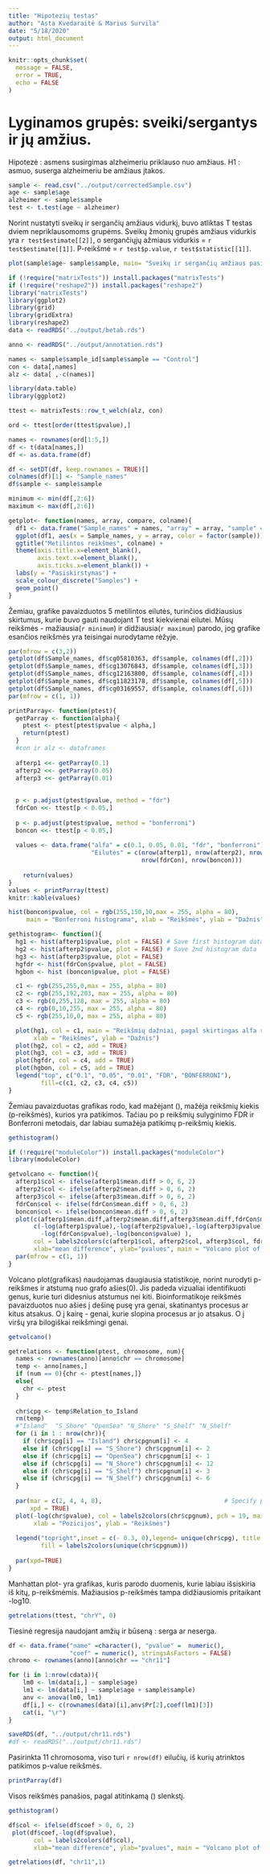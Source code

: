 ```yaml
---
title: "Hipotezių testas"
author: "Asta Kvedaraitė & Marius Survila"
date: "5/18/2020"
output: html_document
---
```


```r
knitr::opts_chunk$set(
  message = FALSE,
  error = TRUE,
  echo = FALSE 
)
```

# Lyginamos grupės: sveiki/sergantys ir jų amžius.
Hipotezė : asmens susirgimas alzheimeriu priklauso nuo amžiaus.
H1 : asmuo, suserga alzheimeriu be amžiaus įtakos.
```r
sample <- read.csv("../output/correctedSample.csv")
age <- sample$age
alzheimer <- sample$sample
test <- t.test(age ~ alzheimer)
```
Norint nustatyti sveikų ir sergančių amžiaus vidurkį, buvo atliktas T testas dviem nepriklausomoms grupėms.
Sveikų žmonių grupės amžiaus vidurkis yra `r test$estimate[[2]]`, o sergančiųjų ažmiaus vidurkis = `r test$estimate[[1]]`.
P-reikšmė = `r test$p.value`, `r test$statistic[[1]]`.

```r
plot(sample$age~ sample$sample, main= "Sveikų ir sergančių amžiaus pasiskirstymas", xlab = NA, ylab ="Age")

```


```r
if (!require("matrixTests")) install.packages("matrixTests")
if (!require("reshape2")) install.packages("reshape2")
library("matrixTests")
library(ggplot2)
library(grid)
library(gridExtra)
library(reshape2)
data <- readRDS("../output/betab.rds")

anno <- readRDS("../output/annotation.rds")

names <- sample$sample_id[sample$sample == "Control"]
con <- data[,names]
alz <- data[ ,-c(names)]

library(data.table)
library(ggplot2)

ttest <- matrixTests::row_t_welch(alz, con)

ord <- ttest[order(ttest$pvalue),]

names <- rownames(ord[1:5,])
df <- t(data[names,])
df <- as.data.frame(df)

df <- setDT(df, keep.rownames = TRUE)[]
colnames(df)[1] <- "Sample_names"
df$sample <- sample$sample

minimum <- min(df[,2:6])
maximum <- max(df[,2:6])
```

```r

getplot<- function(names, array, compare, colname){
  df1 <- data.frame("Sample_names" = names, "array" = array, "sample" = compare)
  ggplot(df1, aes(x = Sample_names, y = array, color = factor(sample))) +
  ggtitle("Metilintos reikšmes", colname) +
  theme(axis.title.x=element_blank(),
        axis.text.x=element_blank(),
        axis.ticks.x=element_blank()) +
  labs(y = "Pasiskirstymas") +
  scale_colour_discrete("Samples") +
  geom_point()
}

```
Žemiau, grafike pavaizduotos 5 metilintos eilutės, turinčios didžiausius skirtumus, kurie buvo gauti naudojant T test kiekvienai eilutei. Mūsų reikšmės - mažiausia(`r minimum`) ir didžiausia(`r maximum`) parodo, jog grafike esančios reikšmės yra teisingai nurodytame rėžyje.

```r
par(mfrow = c(3,2))
getplot(df$Sample_names, df$cg05810363, df$sample, colnames(df[,2]))
getplot(df$Sample_names, df$cg13076843, df$sample, colnames(df[,3]))
getplot(df$Sample_names, df$cg12163800, df$sample, colnames(df[,4]))
getplot(df$Sample_names, df$cg11823178, df$sample, colnames(df[,5]))
getplot(df$Sample_names, df$cg03169557, df$sample, colnames(df[,6]))
par(mfrow = c(1, 1))
```


```r
printParray<- function(ptest){
  getParray <- function(alpha){
    ptest <- ptest[ptest$pvalue < alpha,]
    return(ptest)
  }
  #con ir alz <- dataframes 
  
  afterp1 <<- getParray(0.1)
  afterp2 <<- getParray(0.05)
  afterp3 <<- getParray(0.01)
  
  
  p <- p.adjust(ptest$pvalue, method = "fdr")
  fdrCon <<- ttest[p < 0.05,]
  
  p <- p.adjust(ptest$pvalue, method = "bonferroni")
  boncon <<- ttest[p < 0.05,]
  
  values <- data.frame("alfa" = c(0.1, 0.05, 0.01, "fdr", "bonferroni"), 
                       "Eilutės" = c(nrow(afterp1), nrow(afterp2), nrow(afterp3),
                                     nrow(fdrCon), nrow(boncon)))
  
    return(values)
}
values <- printParray(ttest)
knitr::kable(values)

```


```r
hist(boncon$pvalue, col = rgb(255,150,10,max = 255, alpha = 80),
     main = "Bonferroni histograma", xlab = "Reikšmės", ylab = "Dažnis")
```


```r
gethistogram<- function(){
  hg1 <- hist(afterp1$pvalue, plot = FALSE) # Save first histogram data
  hg2 <- hist(afterp2$pvalue, plot = FALSE) # Save 2nd histogram data
  hg3 <- hist(afterp3$pvalue, plot = FALSE)
  hgfdr <- hist(fdrCon$pvalue, plot = FALSE)
  hgbon <- hist (boncon$pvalue, plot = FALSE)

  c1 <- rgb(255,255,0,max = 255, alpha = 80)
  c2 <- rgb(255,192,203, max = 255, alpha = 80)
  c3 <- rgb(0,255,128, max = 255, alpha = 80)
  c4 <- rgb(0,10,255, max = 255, alpha = 80)
  c5 <- rgb(255,10,0, max = 255, alpha = 80)

  plot(hg1, col = c1, main = "Reikšmių dažniai, pagal skirtingas alfa reikšmes",
       xlab = "Reikšmės", ylab = "Dažnis")
  plot(hg2, col = c2, add = TRUE) 
  plot(hg3, col = c3, add = TRUE)
  plot(hgfdr, col = c4, add = TRUE)
  plot(hgbon, col = c5, add = TRUE)
  legend("top", c("0.1", "0.05", "0.01", "FDR", "BONFERRONI"),
         fill=c(c1, c2, c3, c4, c5))
}


```

Žemiau pavaizduotas grafikas rodo, kad mažėjant \(\alpha\), mažėja reikšmių kiekis (p-reikšmės), kurios yra patikimos.
Tačiau po p reikšmių sulyginimo FDR ir Bonferroni metodais, dar labiau sumažėja patikimų p-reikšmių kiekis.
```r

gethistogram()
```

```r
if (!require("moduleColor")) install.packages("moduleColor")
library(moduleColor)

getvolcano <- function(){
  afterp1$col <- ifelse(afterp1$mean.diff > 0, 6, 2)
  afterp2$col <- ifelse(afterp2$mean.diff > 0, 6, 2)
  afterp3$col <- ifelse(afterp3$mean.diff > 0, 6, 2)
  fdrCon$col <- ifelse(fdrCon$mean.diff > 0, 6, 2)
  boncon$col <- ifelse(boncon$mean.diff > 0, 6, 2)
  plot(c(afterp1$mean.diff,afterp2$mean.diff,afterp3$mean.diff,fdrCon$mean.diff,boncon$mean.diff),
       c(-log(afterp1$pvalue),-log(afterp2$pvalue),-log(afterp3$pvalue),
         -log(fdrCon$pvalue),-log(boncon$pvalue) ), 
       col = labels2colors(c(afterp1$col, afterp2$col, afterp3$col, fdrCon$col, boncon$col)),
       xlab="mean difference", ylab="pvalues", main = "Volcano plot of pvalues")
  par(mfrow = c(1, 1))
}

```

Volcano plot(grafikas) naudojamas daugiausia statistikoje, norint nurodyti p-reikšmes ir atstumą nuo grafo ašies(0).
Jis padeda vizualiai identifikuoti genus, kurie turi didesnius atstumus nei kiti. Bioinformatikoje reikšmės
pavaizduotos nuo ašies į dešinę pusę yra genai, skatinantys procesus ar kitus atsakus. O į kairę -  genai, kurie
slopina procesus ar jo atsakus. O į viršų yra bilogiškai reikšmingi genai.

```r
getvolcano()

```

```r

getrelations <- function(ptest, chromosome, num){
  names <- rownames(anno)[anno$chr == chromosome]
  temp <- anno[names,]
  if (num == 0){chr <- ptest[names,]}
  else{
    chr <- ptest
  }
  
  chr$cpg <- temp$Relation_to_Island
  rm(temp)
  #"Island"  "S_Shore" "OpenSea" "N_Shore" "S_Shelf" "N_Shelf"
  for (i in 1 : nrow(chr)){
    if (chr$cpg[i] == "Island") chr$cpgnum[i] <- 4
    else if (chr$cpg[i] == "S_Shore") chr$cpgnum[i] <- 2
    else if (chr$cpg[i] == "OpenSea") chr$cpgnum[i] <- 1
    else if (chr$cpg[i] == "N_Shore") chr$cpgnum[i] <- 12
    else if (chr$cpg[i] == "S_Shelf") chr$cpgnum[i] <- 3
    else if (chr$cpg[i] == "N_Shelf") chr$cpgnum[i] <- 6
  }
  
  par(mar = c(2, 4, 4, 8),                                  # Specify par parameters
      xpd = TRUE)
  plot(-log(chr$pvalue), col = labels2colors(chr$cpgnum), pch = 19, main = chromosome, 
       xlab = "Pozicijos", ylab = "Reikšmės")
  
  legend("topright",inset = c(- 0.3, 0),legend= unique(chr$cpg), title = "Pagal CpG salas",
         fill = labels2colors(unique(chr$cpgnum)))
  
  par(xpd=TRUE)
}

```

Manhattan plot- yra grafikas, kuris parodo duomenis, kurie labiau išsiskiria iš kitų, p-reikšmėmis. Mažiausios p-reikšmės
tampa didžiausiomis pritaikant -log10.  

```r
getrelations(ttest, "chrY", 0)
```

Tiesinė regresija naudojant amžių ir būseną : serga ar neserga.
```r
df <- data.frame("name" =character(), "pvalue" =  numeric(),
                 "coef" = numeric(), stringsAsFactors = FALSE)
chromo <- rownames(anno)[anno$chr == "chr11"]

for (i in 1:nrow(cdata)){
    lm0 <- lm(data[i,] ~ sample$age)
    lm1 <- lm(data[i,] ~ sample$age + sample$sample) 
    anv <- anova(lm0, lm1)
    df[i,] <- c(rownames(data)[i],anv$Pr[2],coef(lm1)[3])
    cat(i, "\r")
}

saveRDS(df, "../output/chr11.rds")
#df <- readRDS("../output/chr11.rds")
```

Pasirinkta 11 chromosoma, viso turi `r nrow(df)` eilučių, iš kurių atrinktos patikimos p-value reikšmės.
```r
printParray(df)

```

Visos reikšmės panašios, pagal atitinkamą \(\alpha\) slenkstį.
```r
gethistogram()

```
```r

df$col <- ifelse(df$coef > 0, 6, 2)
 plot(df$coef,-log(df$pvalue), 
       col = labels2colors(df$col),
       xlab="mean difference", ylab="pvalues", main = "Volcano plot of pvalues")
```

```r
getrelations(df, "chr11",1)

```
